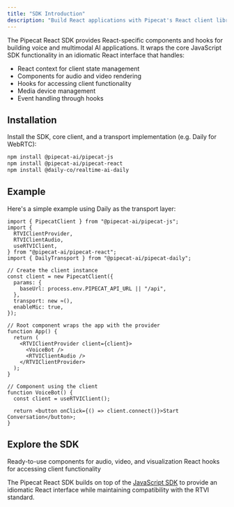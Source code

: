 ```yaml
---
title: "SDK Introduction"
description: "Build React applications with Pipecat's React client library"
---
```


The Pipecat React SDK provides React-specific components and hooks for building voice and multimodal AI applications. It wraps the core JavaScript SDK functionality in an idiomatic React interface that handles:

- React context for client state management
- Components for audio and video rendering
- Hooks for accessing client functionality
- Media device management
- Event handling through hooks

## Installation

Install the SDK, core client, and a transport implementation (e.g. Daily for WebRTC):

```bash
npm install @pipecat-ai/pipecat-js
npm install @pipecat-ai/pipecat-react
npm install @daily-co/realtime-ai-daily
```

## Example

Here's a simple example using Daily as the transport layer:

```tsx
import { PipecatClient } from "@pipecat-ai/pipecat-js";
import {
  RTVIClientProvider,
  RTVIClientAudio,
  useRTVIClient,
} from "@pipecat-ai/pipecat-react";
import { DailyTransport } from "@pipecat-ai/pipecat-daily";

// Create the client instance
const client = new PipecatClient({
  params: {
    baseUrl: process.env.PIPECAT_API_URL || "/api",
  },
  transport: new ≈(),
  enableMic: true,
});

// Root component wraps the app with the provider
function App() {
  return (
    <RTVIClientProvider client={client}>
      <VoiceBot />
      <RTVIClientAudio />
    </RTVIClientProvider>
  );
}

// Component using the client
function VoiceBot() {
  const client = useRTVIClient();

  return <button onClick={() => client.connect()}>Start Conversation</button>;
}
```

## Explore the SDK

<CardGroup cols={2}>
  <Card
    title="Components"
    icon="puzzle-piece"
    href="/client/reference/react/components"
  >
    Ready-to-use components for audio, video, and visualization
  </Card>
  <Card title="Hooks" icon="code" href="/client/reference/react/hooks">
    React hooks for accessing client functionality
  </Card>
</CardGroup>

The Pipecat React SDK builds on top of the [JavaScript SDK](/client/reference/js/introduction) to provide an idiomatic React interface while maintaining compatibility with the RTVI standard.
